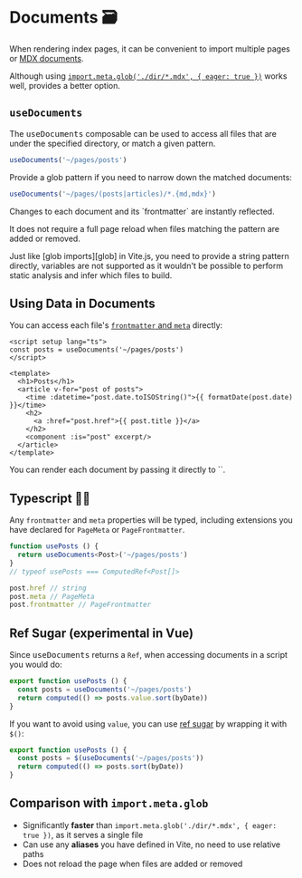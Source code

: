 [glob]: https://vitejs.dev/guide/features.html#glob-import
[mdx documents]: /guide/markdown
[pageData]: /guide/development#using-page-data
[ref sugar]: https://github.com/vuejs/rfcs/discussions/369

# Documents 🗃

When rendering index pages, it can be convenient to import multiple pages or
[MDX documents].

Although using [`import.meta.glob('./dir/*.mdx', { eager: true })`][glob] works well, <Iles/> provides a better option.

## `useDocuments`

The <kbd>useDocuments</kbd> composable can be used to access all files that are
under the specified directory, or match a given pattern.

```ts
useDocuments('~/pages/posts')
```

Provide a glob pattern if you need to narrow down the matched documents:

```ts
useDocuments('~/pages/(posts|articles)/*.{md,mdx}')
```

<Tip title="Great HMR Support 🚀">
Changes to each document and its `frontmatter` are instantly reflected.

It does not require a full page reload when files matching the pattern are added or removed.
</Tip>

<Tip title="Only String Literals" warn>
Just like [glob imports][glob] in Vite.js, you need to provide a string pattern directly, variables are not supported as it wouldn't be possible to perform static analysis and infer which files to build.
</Tip>

## Using Data in Documents

You can access each file's [`frontmatter` and `meta`][pageData] directly:

```vue
<script setup lang="ts">
const posts = useDocuments('~/pages/posts')
</script>

<template>
  <h1>Posts</h1>
  <article v-for="post of posts">
    <time :datetime="post.date.toISOString()">{{ formatDate(post.date) }}</time>
    <h2>
      <a :href="post.href">{{ post.title }}</a>
    </h2>
    <component :is="post" excerpt/>
  </article>
</template>
```

<Tip title="Rendering each document">
You can render each document by passing it directly to `<component>`.
</Tip>

## Typescript 💪🏼

Any `frontmatter` and `meta` properties will be typed, including extensions you have declared for `PageMeta` or `PageFrontmatter`.

```ts
function usePosts () {
  return useDocuments<Post>('~/pages/posts')
}
// typeof usePosts === ComputedRef<Post[]>
```
```ts
post.href // string
post.meta // PageMeta
post.frontmatter // PageFrontmatter
```

## Ref Sugar (experimental in Vue)

Since <kbd>useDocuments</kbd> returns a `Ref`, when accessing documents in a script you would do:

```ts
export function usePosts () {
  const posts = useDocuments('~/pages/posts')
  return computed(() => posts.value.sort(byDate))
}
```

If you want to avoid using `value`, you can use [ref sugar] by wrapping it with `$()`:

```ts
export function usePosts () {
  const posts = $(useDocuments('~/pages/posts'))
  return computed(() => posts.sort(byDate))
}
```

## Comparison with `import.meta.glob`

- Significantly __faster__ than `import.meta.glob('./dir/*.mdx', { eager: true })`, as it serves a single file
- Can use any __aliases__ you have defined in Vite, no need to use relative paths
- Does not reload the page when files are added or removed
